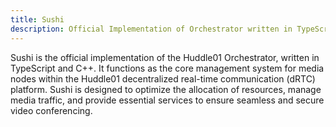 ```yaml
---
title: Sushi
description: Official Implementation of Orchestrator written in TypeScript and C++ .
---
```


Sushi is the official implementation of the Huddle01 Orchestrator, 
written in TypeScript and C++. It functions as the core management system 
for media nodes within the Huddle01 decentralized real-time communication (dRTC) platform. 
Sushi is designed to optimize the allocation of resources, manage media traffic, 
and provide essential services to ensure seamless and secure video conferencing.

